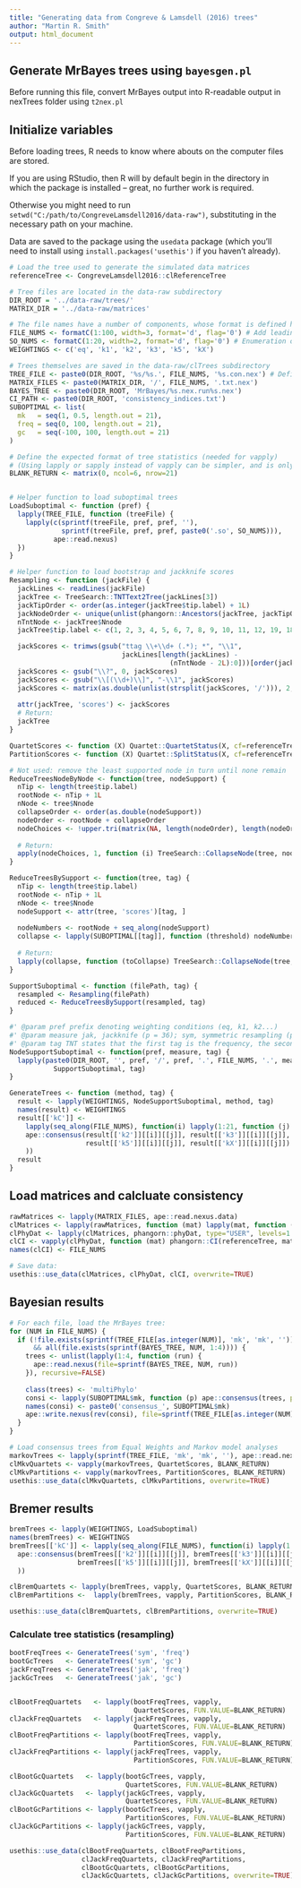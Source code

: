 ```yaml
---
title: "Generating data from Congreve & Lamsdell (2016) trees"
author: "Martin R. Smith"
output: html_document
--- 
```


## Generate MrBayes trees using `bayesgen.pl`

Before running this file, convert MrBayes output into R-readable output in 
nexTrees folder using `t2nex.pl`

## Initialize variables

Before loading trees, R needs to know where abouts on the computer files are stored.

If you are using RStudio, then R will by default begin in the directory
in which the package is installed -- great, no further work is required.

Otherwise you might need to run `setwd("C:/path/to/CongreveLamsdell2016/data-raw")`, 
substituting in the necessary path on your machine.

Data are saved to the package using the `usedata` package (which you'll need to
install using `install.packages('usethis')` if you haven't already).

```R
# Load the tree used to generate the simulated data matrices
referenceTree <- CongreveLamsdell2016::clReferenceTree

# Tree files are located in the data-raw subdirectory
DIR_ROOT = '../data-raw/trees/'
MATRIX_DIR = '../data-raw/matrices'

# The file names have a number of components, whose format is defined here:
FILE_NUMS <- formatC(1:100, width=3, format='d', flag='0') # Add leading zeroes to numbers
SO_NUMS <- formatC(1:20, width=2, format='d', flag='0') # Enumeration of suboptimal trees
WEIGHTINGS <- c('eq', 'k1', 'k2', 'k3', 'k5', 'kX')

# Trees themselves are saved in the data-raw/clTrees subdirectory
TREE_FILE <- paste0(DIR_ROOT, '%s/%s.', FILE_NUMS, '%s.con.nex') # Defines the pattern of the file name
MATRIX_FILES <- paste0(MATRIX_DIR, '/', FILE_NUMS, '.txt.nex')
BAYES_TREE <- paste0(DIR_ROOT, 'MrBayes/%s.nex.run%s.nex')
CI_PATH <- paste0(DIR_ROOT, 'consistency_indices.txt')
SUBOPTIMAL <- list(
  mk   = seq(1, 0.5, length.out = 21),
  freq = seq(0, 100, length.out = 21),
  gc   = seq(-100, 100, length.out = 21)
)

# Define the expected format of tree statistics (needed for vapply)
# (Using lapply or sapply instead of vapply can be simpler, and is only slightly slower)
BLANK_RETURN <- matrix(0, ncol=6, nrow=21)


# Helper function to load suboptimal trees
LoadSuboptimal <- function (pref) {
  lapply(TREE_FILE, function (treeFile) {
    lapply(c(sprintf(treeFile, pref, pref, ''), 
             sprintf(treeFile, pref, pref, paste0('.so', SO_NUMS))),
           ape::read.nexus)
  })
}

# Helper function to load bootstrap and jackknife scores
Resampling <- function (jackFile) {
  jackLines <- readLines(jackFile)
  jackTree <- TreeSearch::TNTText2Tree(jackLines[3])
  jackTipOrder <- order(as.integer(jackTree$tip.label) + 1L)
  jackNodeOrder <- unique(unlist(phangorn::Ancestors(jackTree, jackTipOrder)))[-1]
  nTntNode <- jackTree$Nnode
  jackTree$tip.label <- c(1, 2, 3, 4, 5, 6, 7, 8, 9, 10, 11, 12, 19, 18, 17, 15, 16, 13, 14, 20, 21, 22)[as.integer(jackTree$tip.label) + 1L]

  jackScores <- trimws(gsub("ttag \\+\\d+ (.*); *", "\\1",
                            jackLines[length(jackLines) -
                                        (nTntNode - 2L):0]))[order(jackNodeOrder)]
  jackScores <- gsub("\\?", 0, jackScores)
  jackScores <- gsub("\\[(\\d+)\\]", "-\\1", jackScores)
  jackScores <- matrix(as.double(unlist(strsplit(jackScores, '/'))), 2, dimnames=list(c('freq', 'gc'), NULL))
  
  attr(jackTree, 'scores') <- jackScores
  # Return:
  jackTree
}

QuartetScores <- function (X) Quartet::QuartetStatus(X, cf=referenceTree)
PartitionScores <- function (X) Quartet::SplitStatus(X, cf=referenceTree)

# Not used: remove the least supported node in turn until none remain
ReduceTreesNodeByNode <- function(tree, nodeSupport) {
  nTip <- length(tree$tip.label)
  rootNode <- nTip + 1L
  nNode <- tree$Nnode
  collapseOrder <- order(as.double(nodeSupport))
  nodeOrder <- rootNode + collapseOrder
  nodeChoices <- !upper.tri(matrix(NA, length(nodeOrder), length(nodeOrder)))
  
  # Return:
  apply(nodeChoices, 1, function (i) TreeSearch::CollapseNode(tree, nodeOrder[i]))
}

ReduceTreesBySupport <- function(tree, tag) {
  nTip <- length(tree$tip.label)
  rootNode <- nTip + 1L
  nNode <- tree$Nnode
  nodeSupport <- attr(tree, 'scores')[tag, ]
  
  nodeNumbers <- rootNode + seq_along(nodeSupport)
  collapse <- lapply(SUBOPTIMAL[[tag]], function (threshold) nodeNumbers[nodeSupport < threshold])
  
  # Return:
  lapply(collapse, function (toCollapse) TreeSearch::CollapseNode(tree, toCollapse))
}

SupportSuboptimal <- function (filePath, tag) {
  resampled <- Resampling(filePath)
  reduced <- ReduceTreesBySupport(resampled, tag)
}

#' @param pref prefix denoting weighting conditions (eq, k1, k2...)
#' @param measure jak, jackknife (p = 36); sym, symmetric resampling (p = 0.33). 
#' @param tag TNT states that the first tag is the frequency, the second GC.
NodeSupportSuboptimal <- function(pref, measure, tag) {
  lapply(paste0(DIR_ROOT, '', pref, '/', pref, '.', FILE_NUMS, '.', measure),
           SupportSuboptimal, tag)
}

GenerateTrees <- function (method, tag) {
  result <- lapply(WEIGHTINGS, NodeSupportSuboptimal, method, tag)
  names(result) <- WEIGHTINGS
  result[['kC']] <-
    lapply(seq_along(FILE_NUMS), function(i) lapply(1:21, function (j)
    ape::consensus(result[['k2']][[i]][[j]], result[['k3']][[i]][[j]],
                   result[['k5']][[i]][[j]], result[['kX']][[i]][[j]])
    ))
  result
}
```

## Load matrices and calcluate consistency

```R
rawMatrices <- lapply(MATRIX_FILES, ape::read.nexus.data)
clMatrices <- lapply(rawMatrices, function (mat) lapply(mat, function (row) row[-(56:59)]))
clPhyDat <- lapply(clMatrices, phangorn::phyDat, type="USER", levels=1:2)
clCI <- vapply(clPhyDat, function (mat) phangorn::CI(referenceTree, mat), double(1))
names(clCI) <- FILE_NUMS

# Save data:
usethis::use_data(clMatrices, clPhyDat, clCI, overwrite=TRUE)
```

## Bayesian results

```R
# For each file, load the MrBayes tree:
for (NUM in FILE_NUMS) {
  if (!file.exists(sprintf(TREE_FILE[as.integer(NUM)], 'mk', 'mk', ''))
      && all(file.exists(sprintf(BAYES_TREE, NUM, 1:4)))) {
    trees <- unlist(lapply(1:4, function (run) {
      ape::read.nexus(file=sprintf(BAYES_TREE, NUM, run))
    }), recursive=FALSE)
    
    class(trees) <- 'multiPhylo'
    consi <- lapply(SUBOPTIMAL$mk, function (p) ape::consensus(trees, p=p))
    names(consi) <- paste0('consensus_', SUBOPTIMAL$mk)
    ape::write.nexus(rev(consi), file=sprintf(TREE_FILE[as.integer(NUM)], 'mk', 'mk', ''))
  }
}

# Load consensus trees from Equal Weights and Markov model analyses
markovTrees <- lapply(sprintf(TREE_FILE, 'mk', 'mk', ''), ape::read.nexus)
clMkvQuartets <- vapply(markovTrees, QuartetScores, BLANK_RETURN)
clMkvPartitions <- vapply(markovTrees, PartitionScores, BLANK_RETURN)
usethis::use_data(clMkvQuartets, clMkvPartitions, overwrite=TRUE)
```

## Bremer results

```R
bremTrees <- lapply(WEIGHTINGS, LoadSuboptimal)
names(bremTrees) <- WEIGHTINGS
bremTrees[['kC']] <- lapply(seq_along(FILE_NUMS), function(i) lapply(1:21, function (j)
  ape::consensus(bremTrees[['k2']][[i]][[j]], bremTrees[['k3']][[i]][[j]],
                 bremTrees[['k5']][[i]][[j]], bremTrees[['kX']][[i]][[j]])
  ))

clBremQuartets <- lapply(bremTrees, vapply, QuartetScores, BLANK_RETURN)
clBremPartitions <-  lapply(bremTrees, vapply, PartitionScores, BLANK_RETURN)

usethis::use_data(clBremQuartets, clBremPartitions, overwrite=TRUE)
```


### Calculate tree statistics (resampling)

```R
bootFreqTrees <- GenerateTrees('sym', 'freq')
bootGcTrees   <- GenerateTrees('sym', 'gc')
jackFreqTrees <- GenerateTrees('jak', 'freq')
jackGcTrees   <- GenerateTrees('jak', 'gc')


clBootFreqQuartets   <- lapply(bootFreqTrees, vapply, 
                               QuartetScores, FUN.VALUE=BLANK_RETURN)
clJackFreqQuartets   <- lapply(jackFreqTrees, vapply, 
                               QuartetScores, FUN.VALUE=BLANK_RETURN)
clBootFreqPartitions <- lapply(bootFreqTrees, vapply, 
                               PartitionScores, FUN.VALUE=BLANK_RETURN)
clJackFreqPartitions <- lapply(jackFreqTrees, vapply, 
                               PartitionScores, FUN.VALUE=BLANK_RETURN)

clBootGcQuartets   <- lapply(bootGcTrees, vapply, 
                             QuartetScores, FUN.VALUE=BLANK_RETURN)
clJackGcQuartets   <- lapply(jackGcTrees, vapply, 
                             QuartetScores, FUN.VALUE=BLANK_RETURN)
clBootGcPartitions <- lapply(bootGcTrees, vapply, 
                             PartitionScores, FUN.VALUE=BLANK_RETURN)
clJackGcPartitions <- lapply(jackGcTrees, vapply, 
                             PartitionScores, FUN.VALUE=BLANK_RETURN)

usethis::use_data(clBootFreqQuartets, clBootFreqPartitions,
                  clJackFreqQuartets, clJackFreqPartitions, 
                  clBootGcQuartets, clBootGcPartitions,
                  clJackGcQuartets, clJackGcPartitions, overwrite=TRUE)

```
